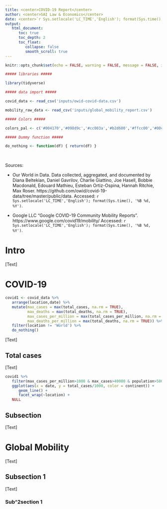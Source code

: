 ```yaml
---
title: <center>COVID-19 Report</center>
author: <center>SAI Law & Economics</center>
date: <center>`r Sys.setlocale('LC_TIME','English'); format(Sys.time(),'%B %d, %Y')`</center>
output:
   html_document:
      toc: true
      toc_depth: 2
      toc_float:
         collapse: false
         smooth_scroll: true
---
```


```r

knitr::opts_chunk$set(echo = FALSE, warning = FALSE, message = FALSE, include = TRUE)

##### libraries #####

library(tidyverse)

##### data import #####

covid_data <- read_csv('inputs/owid-covid-data.csv')

mobility_raw_data <- read_csv('inputs/global_mobility_report.csv')

##### Colors #####

colors_pal <- c('#004170','#098d9c','#cc003a','#b2d600','#ffcc00','#00c954','#00bf9f','#00a9bf','#6f00bf','#b02c88')

##### Dummy function #####

do_nothing <- function(df) { return(df) }

```

<br>

Sources:

* Our World in Data. Data collected, aggregated, and documented by Diana Beltekian, Daniel Gavrilov, Charlie Giattino, Joe Hasell, Bobbie Macdonald, Edouard Mathieu, Esteban Ortiz-Ospina, Hannah Ritchie, Max Roser. https://github.com/owid/covid-19-data/tree/master/public/data. Accessed: `r Sys.setlocale('LC_TIME','English'); format(Sys.time(), '%B %d, %Y')`.

* Google LLC "Google COVID-19 Community Mobility Reports". https://www.google.com/covid19/mobility/ Accessed: `r Sys.setlocale('LC_TIME','English'); format(Sys.time(), '%B %d, %Y')`.

# Intro

[Text]

# COVID-19 

```r

covid1 <- covid_data %>% 
   arrange(location,date) %>%
   mutate(max_cases = max(total_cases, na.rm = TRUE),
          max_deaths = max(total_deaths, na.rm = TRUE),
          max_cases_per_million = max(total_cases_per_million, na.rm = TRUE),
          max_deaths_per_million = max(total_deaths, na.rm = TRUE)) %>% 
   filter(location != 'World') %>%
   do_nothing()

```

[Text]

## Total cases

[Text]

```r

covid1 %>% 
   filter(max_cases_per_million>1000 & max_cases>40000 & population>50000000 & total_cases>100) %>% 
   ggplot(aes(x = date, y = total_cases/1000, color = continent)) +
      geom_line() +
      facet_wrap(~location) +
   NULL

```


## Subsection

[Text]

# Global Mobility

[Text]

## Subsection 1

[Text]

### Sub^2section 1


